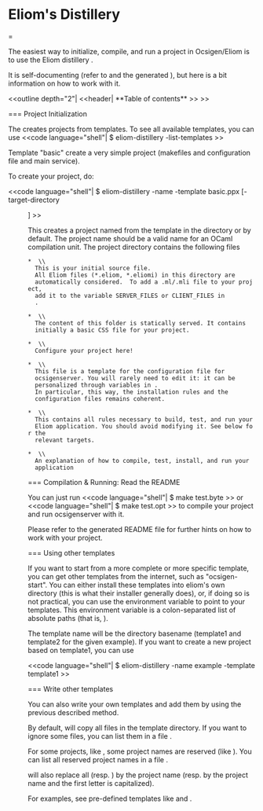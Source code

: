
= Eliom's Distillery==

The easiest way to initialize, compile, and run a project in
Ocsigen/Eliom is to use the Eliom distillery {{{eliom-distillery}}}.

It is self-documenting (refer to {{{eliom-distillery -help}}} and the
generated {{{README}}}), but here is a bit information on how to work
with it.

<<outline depth="2"| <<header| **Table of contents** >> >>



=== Project Initialization

The {{{eliom-distillery}}} creates projects from templates.
To see all available templates, you can use
<<code language="shell"|
$ eliom-distillery -list-templates
>>

Template "basic" create a very simple project (makefiles and configuration file
and main service).

To create your project, do:

<<code language="shell"|
$ eliom-distillery -name <name> -template basic.ppx [-target-directory <dir>]
>>

This creates a project named {{{<name>}}} from the {{{"basic.ppx"}}}
template in the directory {{{<dir>}}} or {{{<name>}}} by default.
The project name should be a valid name for an OCaml compilation unit.
The project directory contains the following files

 * {{{<name>.eliom}}} \\
   This is your initial source file.
   All Eliom files (*.eliom, *.eliomi) in this directory are
   automatically considered.  To add a .ml/.mli file to your project,
   add it to the variable SERVER_FILES or CLIENT_FILES in
   {{{Makefile.options}}}.

 * {{{static/}}} \\
   The content of this folder is statically served. It contains
   initially a basic CSS file for your project.

 * {{{Makefile.options}}} \\
   Configure your project here!

 * {{{name.conf.in}}} \\
   This file is a template for the configuration file for
   ocsigenserver. You will rarely need to edit it: it can be
   personalized through variables in {{{Makefile.options}}}.
   In particular, this way, the installation rules and the
   configuration files remains coherent.

 * {{{Makefile}}} \\
   This contains all rules necessary to build, test, and run your
   Eliom application. You should avoid modifying it. See below for the
   relevant targets.

 * {{{README}}} \\
   An explanation of how to compile, test, install, and run your
   application

=== Compilation & Running: Read the README

You can just run
<<code language="shell"|
$ make test.byte
>>
or
<<code language="shell"|
$ make test.opt
>>
to compile your project and run ocsigenserver with it.

Please refer to the generated README file for further hints
on how to work with your project.

=== Using other templates

If you want to start from a more complete or more specific template,
you can get other templates from the internet, such as
"ocsigen-start". You can either install these templates into eliom's
own directory (this is what their installer generally does), or, if
doing so is not practical, you can use the {{{ELIOM_DISTILLERY_PATH}}}
environment variable to point to your templates. This environment
variable is a colon-separated list of absolute paths (that is, {{{export ELIOM_DISTILLERY_PATH=/usr/lib/template1:/usr/local/lib/template2}}}).

The template name will be the directory basename (template1 and template2 for
the given example). If you want to create a new project based on template1, you can use

<<code language="shell"|
$ eliom-distillery -name example -template template1
>>

=== Write other templates

You can also write your own templates and add them by using the previous
described method.

By default, {{{eliom-distillery}}} will copy all files in the template
directory. If you want to ignore some files, you can list them in a file
{{{.eliomignore}}}.

For some projects, like {{{Ocsigen Start}}}, some project names are reserved
(like {{{os}}}). You can list all reserved project names in a file
{{{.eliomreserve}}}.

{{{eliom-distillery}}} will also replace all {{{%%%PROJECT_NAME%%%}}} (resp.
{{{%%%MODULE_NAME%%%}}}) by the project name (resp. by the project name and the
first letter is capitalized).

For examples, see pre-defined templates like {{{basic.ppx}}} and
{{{os.pgocaml}}}.
